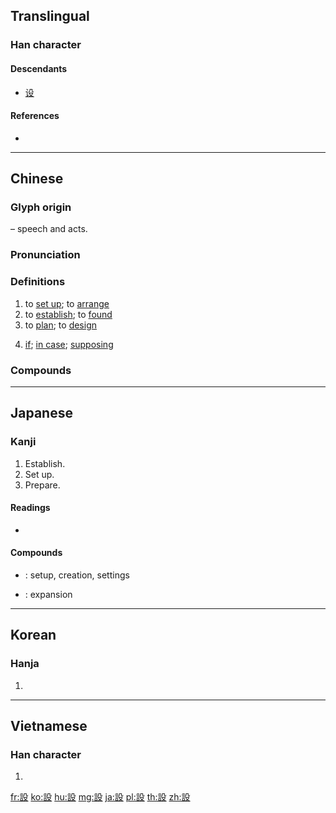 {{character info/new}}
{{also|设}}
==Translingual==
{{stroke order|type=animate}}

===Han character===
{{Han char|rn=149|rad=言|as=04|sn=11|four=07647|canj=YRHNE|ids=⿰言殳}}

====Descendants====
* [[设]]

====References====
* {{Han ref|kx=1151.090|dkj=35293|dj=1617.260|hdz=63950.050|uh=8A2D|ud=35373|bh=B35D|bd=45917}}

----

==Chinese==
{{zh-forms|s=设}}

===Glyph origin===
{{Han etym}}
{{Han compound|言|殳|ls=ic}} – speech and acts.

===Pronunciation===
{{zh-pron
|m=shè
|c=cit3
|h=pfs=sat
|md=
|mn=siat
|w=4seq
|mc=y
|oc=y
|cat=v,con
}}

===Definitions===
{{zh-hanzi}}

# to [[set up]]; to [[arrange]]
# to [[establish]]; to [[found]]
# to [[plan]]; to [[design]]
#: {{zh-x|設計|to design}}
# [[if]]; [[in case]]; [[supposing]]

===Compounds===
{{zh-der|設計|設定|不堪設想|五大建設|交通建設|假設|公共建設|公共設施|冷氣設備|前設|創設|包裝設計|十大建設|周邊設備|商業設計|國家建設|埋設|基層建設|增設|夜視設備|大設設|天授地設|天生地設|天造地設|安設|室內設計|封面設計|工業設計|工程設計|常設|建設|建設公債|建設局|建設廳|建設性|形同虛設|心理建設|怕人設設|想方設法|懶設設|排設|擬設|擺設|擺設兒|政治建設|敷設|施謀設計|服裝設計|架設|機器設備|櫥窗設計|消防設備|版面設計|物質建設|犒設|理論假設|環境設計|畫策設謀|省政建設|破設設|社會建設|神施鬼設|神道設教|程式設計|空調設備|籌設|系統設計|經濟建設|編輯設計|美術設計|虛設|衛浴設備|衛生設備|裝設|設伏|設使|設備|設問|設奠|設定質權|設宴|設局|設帨|設帨佳辰|設席|設席張筵|設帳|設廠|設弧|設張舉措|設心|設想|設或|設施|設朝升殿|設法|設疑|設立|設籍|設置|設色|設若|設言托意|設計圖|設計師|設論|設身處地|設辭|設醮|設防|設限|設險|設靈|設鼓懸鐘|軍事設施|邏輯設計|醴酒不設|鋪設|開設|防火設備|防震設計|附設|陳設|電化設備|電氣設備|預設}}

----

==Japanese==

===Kanji===
{{ja-kanji|grade=5|rs=言04}}

# Establish.
# Set up.
# Prepare.

====Readings====
* {{ja-readings|on=[[せつ]] (setsu), [[せち]] (sechi)|kun=[[もうける]] (moukeru), [[しつらえる]] (shitsuraeru), [[もし]] (moshi)|nanori=}}

====Compounds====
* {{ja-r|設定|せってい}}: setup, creation, settings
* {{ja-r|増設|ぞうせつ}}: expansion

----

==Korean==

===Hanja===
{{ko-hanja|hangeul=설|eumhun=|rv=seol|mr=sŏl|y=sel}}

# {{defn|lang=ko|sort=言04}}

----

==Vietnamese==

===Han character===
{{vi-hantu|[[thiết]], [[thết]], [[thếp]]|rs=言04}}

# {{defn|lang=vi|sort=言04}}

[[fr:設]]
[[ko:設]]
[[hu:設]]
[[mg:設]]
[[ja:設]]
[[pl:設]]
[[th:設]]
[[zh:設]]